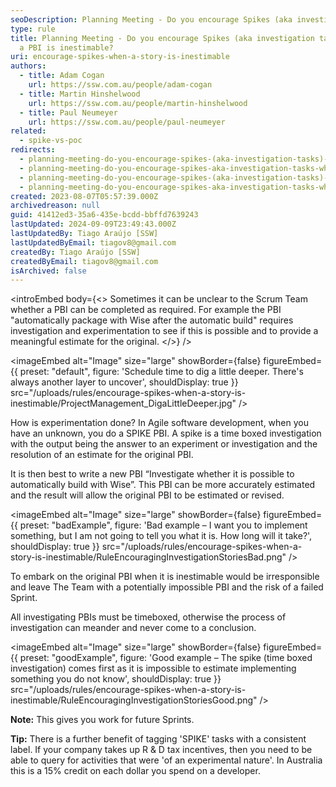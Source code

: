 ```yaml
---
seoDescription: Planning Meeting - Do you encourage Spikes (aka investigation tasks) when a PBI is inestimable? When an unknown arises during Agile software development, create a spike PBI to conduct a time-boxed investigation and provide answers, thus resolving estimates for original PBIs.
type: rule
title: Planning Meeting - Do you encourage Spikes (aka investigation tasks) when
  a PBI is inestimable?
uri: encourage-spikes-when-a-story-is-inestimable
authors:
  - title: Adam Cogan
    url: https://ssw.com.au/people/adam-cogan
  - title: Martin Hinshelwood
    url: https://ssw.com.au/people/martin-hinshelwood
  - title: Paul Neumeyer
    url: https://ssw.com.au/people/paul-neumeyer
related:
  - spike-vs-poc
redirects:
  - planning-meeting-do-you-encourage-spikes-(aka-investigation-tasks)-when-a-story-is-inestimable
  - planning-meeting-do-you-encourage-spikes-aka-investigation-tasks-when-a-pbi-is-inestimable
  - planning-meeting-do-you-encourage-spikes-(aka-investigation-tasks)-when-a-pbi-is-inestimable
  - planning-meeting-do-you-encourage-spikes-aka-investigation-tasks-when-a-story-is-inestimable
created: 2023-08-07T05:57:39.000Z
archivedreason: null
guid: 41412ed3-35a6-435e-bcdd-bbffd7639243
lastUpdated: 2024-09-09T23:49:43.000Z
lastUpdatedBy: Tiago Araújo [SSW]
lastUpdatedByEmail: tiagov8@gmail.com
createdBy: Tiago Araújo [SSW]
createdByEmail: tiagov8@gmail.com
isArchived: false
---
```


<introEmbed
  body={<>
Sometimes it can be unclear to the Scrum Team whether a PBI can be completed as required. For example the PBI "automatically package with Wise after the automatic build" requires investigation and experimentation to see if this is possible and to provide a meaningful estimate for the original.
  </>}
/>

<imageEmbed
  alt="Image"
  size="large"
  showBorder={false}
  figureEmbed={{
    preset: "default",
    figure: 'Schedule time to dig a little deeper. There\'s always another layer to uncover',
    shouldDisplay: true
  }}
  src="/uploads/rules/encourage-spikes-when-a-story-is-inestimable/ProjectManagement_DigaLittleDeeper.jpg"
/>

How is experimentation done? In Agile software development, when you have an unknown, you do a SPIKE PBI. A spike is a time boxed investigation with the output being the answer to an experiment or investigation and the resolution of an estimate for the original PBI.

It is then best to write a new PBI “Investigate whether it is possible to automatically build with Wise”. This PBI can be more accurately estimated and the result will allow the original PBI to be estimated or revised.

<imageEmbed
  alt="Image"
  size="large"
  showBorder={false}
  figureEmbed={{
    preset: "badExample",
    figure: 'Bad example – I want you to implement something, but I am not going to tell you what it is. How long will it take?',
    shouldDisplay: true
  }}
  src="/uploads/rules/encourage-spikes-when-a-story-is-inestimable/RuleEncouragingInvestigationStoriesBad.png"
/>

To embark on the original PBI when it is inestimable would be irresponsible and leave The Team with a potentially impossible PBI and the risk of a failed Sprint.

All investigating PBIs must be timeboxed, otherwise the process of investigation can meander and never come to a conclusion.

<imageEmbed
  alt="Image"
  size="large"
  showBorder={false}
  figureEmbed={{
    preset: "goodExample",
    figure: 'Good example – The spike (time boxed investigation) comes first as it is impossible to estimate implementing something you do not know',
    shouldDisplay: true
  }}
  src="/uploads/rules/encourage-spikes-when-a-story-is-inestimable/RuleEncouragingInvestigationStoriesGood.png"
/>

**Note:** This gives you work for future Sprints.

**Tip:** There is a further benefit of tagging 'SPIKE' tasks with a consistent label. If your company takes up R & D tax incentives, then you need to be able to query for activities that were 'of an experimental nature'. In Australia this is a 15% credit on each dollar you spend on a developer.
